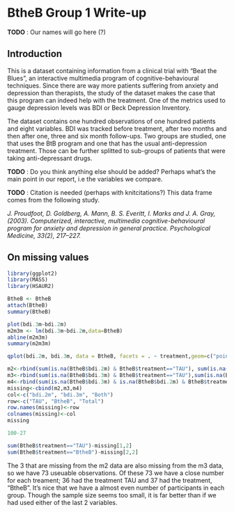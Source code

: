 BtheB Group 1 Write-up
========================================================

**TODO** : Our names will go here (?)

## Introduction

This is a dataset containing information from a clinical trial with "Beat the Blues", an interactive 
multimedia program of cognitive-behavioural techniques. Since there are way more patients suffering from anxiety 
and depression than therapists, the study of the dataset makes the case that this program can indeed help with 
the treatment. One of the metrics used to gauge depression levels was BDI or Beck Depression Inventory. 

The dataset contains one hundred observations of one hundred patients and eight variables. 
BDI was tracked before treatment, after two  months and then after one, three and six month follow-ups. 
Two groups are studied, one that uses the BtB program and one that has the usual anti-depression treatment. 
Those can be further splitted to sub-groups of patients that were taking anti-depressant drugs. 


**TODO** : Do you think anything else should be added? Perhaps what's the main point in our report,
i.e the variables we compare. 


**TODO** : Citation is needed (perhaps with knitcitations?)
This data frame comes from the following study. 

*J. Proudfoot, D. Goldberg, A. Mann, B. S. Everitt, I. Marks and J. A. Gray, (2003). Computerized, interactive, multimedia cognitive-behavioural program for anxiety and depression in general practice. Psychological Medicine, 33(2), 217–227.*



## On missing values

```r
library(ggplot2)
library(MASS)
library(HSAUR2)

BtheB <- BtheB
attach(BtheB)
summary(BtheB)

plot(bdi.3m~bdi.2m)
m2m3m <- lm(bdi.3m~bdi.2m,data=BtheB)
abline(m2m3m)
summary(m2m3m)

qplot(bdi.2m, bdi.3m, data = BtheB, facets = . ~ treatment,geom=c("point","smooth"), method="lm")
```

```r
m2<-rbind(sum(is.na(BtheB$bdi.2m) & BtheB$treatment=="TAU"), sum(is.na(BtheB$bdi.2m) & BtheB$treatment=="BtheB"), sum(is.na(BtheB$bdi.2m) & BtheB$treatment=="TAU") +sum(is.na(BtheB$bdi.2m) & BtheB$treatment=="BtheB"))
m3<-rbind(sum(is.na(BtheB$bdi.3m) & BtheB$treatment=="TAU"),sum(is.na(BtheB$bdi.3m) & BtheB$treatment=="BtheB"), sum(is.na(BtheB$bdi.3m) & BtheB$treatment=="TAU") +sum(is.na(BtheB$bdi.3m) & BtheB$treatment=="BtheB"))
m4<-rbind(sum(is.na(BtheB$bdi.3m) & is.na(BtheB$bdi.2m) & BtheB$treatment=="TAU"),sum(is.na(BtheB$bdi.3m) & is.na(BtheB$bdi.2m) & BtheB$treatment=="BtheB"),sum(is.na(BtheB$bdi.3m) & is.na(BtheB$bdi.2m) & BtheB$treatment=="BtheB")+sum(is.na(BtheB$bdi.3m) & is.na(BtheB$bdi.2m) & BtheB$treatment=="TAU") )
missing<-cbind(m2,m3,m4)
col<-c("bdi.2m", "bdi.3m", "Both")
row<-c("TAU", "BtheB", "Total")
row.names(missing)<-row
colnames(missing)<-col
missing

100-27

sum(BtheB$treatment=="TAU")-missing[1,2]
sum(BtheB$treatment=="BtheB")-missing[2,2]

```
The 3 that are missing from the m2 data are also missing from the m3 data, so we have 73 useuable observations.  Of these 73 we have a close number for each treament; 36 had the treatment TAU and 37 had the treatment, "BtheB".  It's nice that we have a almost even number of participants in each group.  Though the sample size seems too small, it is far better than if we had used either of the last 2 variables.


